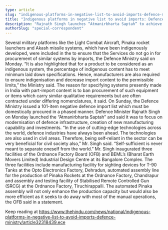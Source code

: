 ```yaml
---
type: article
slug: "indigenous-platforms-in-negative-list-to-avoid-imports-defence-ministry"
title: "Indigenous platforms in negative list to avoid imports: Defence Ministry"
description: "Rajnath Singh launches “Atmanirbharta Saptah” to achieve self-reliance in manufacturing"
authorSlug: "special-correspondent"
---
```


Several military platforms like the Light Combat Aircraft, Pinaka rocket launchers and Akash missile systems, which have been indigenously developed, were included in the 
to ensure that the Services do not go in for procurement of similar systems by imports, the Defence Ministry said on Monday. 
“It is also highlighted that for a product to be considered as an indigenous system, the percentage of indigenous content has to meet minimum laid down specifications. Hence, manufacturers are also required to ensure indigenisation and decrease import content to the permissible limits,” the Ministry said. The reason for specifying systems presently made in India with part-import content is to ban procurement of such equipment or items which carry similar qualitative requirements but are often contracted under differing nomenclatures, it said.
On Sunday, the Defence Ministry issued a 101-item negative defence import list which must be domestically procured in a phased manner. 
Defence Minister Rajnath Singh on Monday launched the “Atmanirbharta Saptah” and said it was to focus on modernisation of defence infrastructure, creation of new manufacturing capability and investments. “In the use of cutting-edge technologies across the world, defence industries have always been ahead. The technologies are also used in civil areas. Therefore, being self-reliant in the sector can be very beneficial for civil society also,” Mr. Singh said. “Self-sufficient is never meant to separate oneself from the world.” 
Mr. Singh inaugurated three facilities of the Ordnance Factory Board (OFB) and BEML’s (Bharat Earth Movers Limited) Industrial Design Centre at its Bangalore Complex. The three facilities include manufacturing facility for sighting devices for T-90 Tanks at the Opto Electronics Factory, Dehradun, automated assembly line for the production of Pinaka Rockets at the Ordnance Factory, Chandrapur and assembly and testing facility of Stabilised Remote Controlled Gun (SRCG) at the Ordnance Factory, Tiruchirappalli. 
The automated Pinaka assembly will not only enhance the production capacity but would also be more efficient as it seeks to do away with most of the manual operations, the OFB said in a statement. 

Keep reading at https://www.thehindu.com/news/national/indigenous-platforms-in-negative-list-to-avoid-imports-defence-ministry/article32318439.ece
